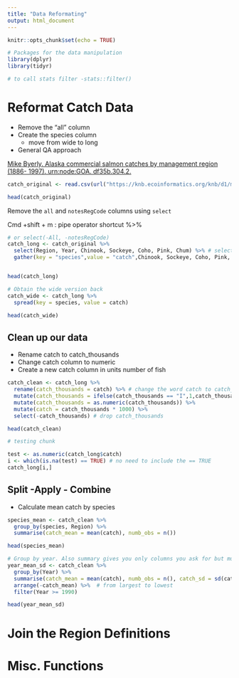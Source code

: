 ```yaml
---
title: "Data Reformating"
output: html_document
---
```


```r
knitr::opts_chunk$set(echo = TRUE)
```


```r
# Packages for the data manipulation
library(dplyr)
library(tidyr)

# to call stats filter -stats::filter()
```


# Reformat Catch Data 

* Remove the "all" column
* Create the species column
    - move from wide to long
* General QA approach

[Mike Byerly. Alaska commercial salmon catches by management region (1886- 1997). urn:node:GOA. df35b.304.2. ](https://knb.ecoinformatics.org/view/df35b.304.2)

```r
catch_original <- read.csv(url("https://knb.ecoinformatics.org/knb/d1/mn/v2/object/df35b.302.1", method = "libcurl"), stringsAsFactors=FALSE)

head(catch_original)
```


Remove the `all` and `notesRegCode` columns using `select`

Cmd +shift + m : pipe operator shortcut %>%

```r
# or select(-All, -notesRegCode)
catch_long <- catch_original %>% 
  select(Region, Year, Chinook, Sockeye, Coho, Pink, Chum) %>% # select only these
  gather(key = "species",value = "catch",Chinook, Sockeye, Coho, Pink, Chum) # or you can do gather(key = "species",value = "catch", -Region, -Year) implying gather except for Region and Year


head(catch_long)
```



```r
# Obtain the wide version back
catch_wide <- catch_long %>%
  spread(key = species, value = catch)

head(catch_wide)
```

## Clean up our data

* Rename catch to catch_thousands
* Change catch column to numeric
* Create a new catch column in units number of fish

```r
catch_clean <- catch_long %>% 
  rename(catch_thousands = catch) %>% # change the word catch to catch_thousands. next replace the i in catch to 1. see test below
  mutate(catch_thousands = ifelse(catch_thousands == "I",1,catch_thousands)) %>% 
  mutate(catch_thousands = as.numeric(catch_thousands)) %>% 
  mutate(catch = catch_thousands * 1000) %>% 
  select(-catch_thousands) # drop catch_thousands

head(catch_clean)
```

<!-- Testing chunk -->

```r
# testing chunk

test <- as.numeric(catch_long$catch)
i <- which(is.na(test) == TRUE) # no need to include the == TRUE
catch_long[i,]

```

## Split -Apply - Combine

* Calculate mean catch by species 

```r
species_mean <- catch_clean %>% 
  group_by(species, Region) %>% 
  summarise(catch_mean = mean(catch), numb_obs = n())

head(species_mean)
```
```r
# Group by year. Also summary gives you only columns you ask for but mutate gives you more columns
year_mean_sd <- catch_clean %>% 
  group_by(Year) %>% 
  summarise(catch_mean = mean(catch), numb_obs = n(), catch_sd = sd(catch)) %>% 
  arrange(-catch_mean) %>%  # from largest to lowest
  filter(Year >= 1990)

head(year_mean_sd)
```



# Join the Region Definitions



#  Misc. Functions

